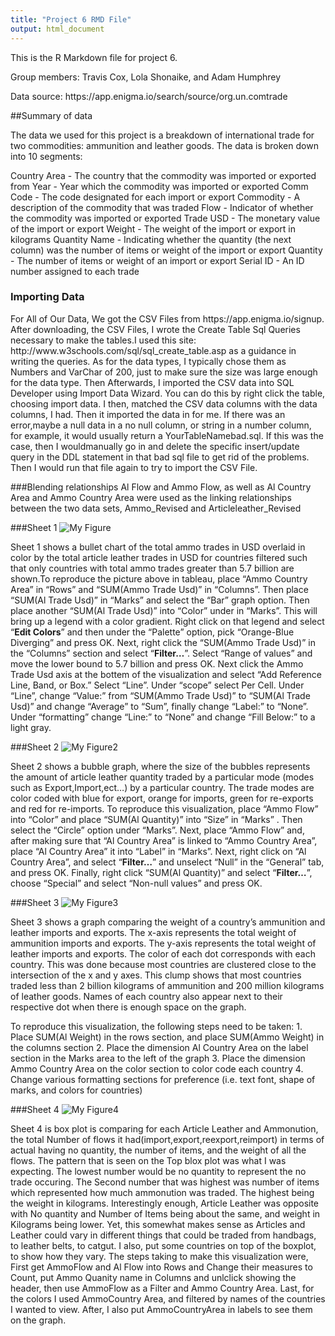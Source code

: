 ```yaml
---
title: "Project 6 RMD File"
output: html_document
---
```


This is the R Markdown file for project 6.

Group members: Travis Cox, Lola Shonaike, and Adam Humphrey

Data source: https://app.enigma.io/search/source/org.un.comtrade

##Summary of data

The data we used for this project is a breakdown of international trade for two commodities: ammunition and leather goods. The data is broken down into 10 segments: 

Country Area - The country that the commodity was imported or exported from
Year - Year which the commodity was imported or exported
Comm Code - The code designated for each import or export
Commodity - A description of the commodity that was traded
Flow - Indicator of whether the commodity was imported or exported
Trade USD - The monetary value of the import or export
Weight - The weight of the import or export in kilograms
Quantity Name - Indicating whether the quantity (the next column) was the number of items or weight of the import or export
Quantity - The number of items or weight of an import or export
Serial ID - An ID number assigned to each trade

### Importing Data

For All of Our Data, We got the CSV Files from https://app.enigma.io/signup. After downloading, the CSV Files, I wrote the Create Table Sql Queries necessary to make the tables.I used this site: http://www.w3schools.com/sql/sql_create_table.asp as a guidance in writing the queries. As for the data types, I typically chose them as Numbers and VarChar of 200, just to make sure the size was large enough for the data type.  Then Afterwards, I imported the CSV data into SQL Developer using Import Data Wizard. You can do this by right click the table, choosing import data. I then, matched the CSV data columns with the data columns, I had. Then it imported the data in for me. If there was an error,maybe a null data in a no null column, or string in a number column, for example, it would usually return a YourTableNamebad.sql. If this was the case, then I wouldmanually go in and delete the specific insert/update query in the DDL statement in that bad sql file to get rid of the problems. Then I would run that file again to try to import the CSV File. 

###Blending relationships
Al Flow and Ammo Flow, as well as Al Country Area and Ammo Country Area were used as the linking relationships between the two data sets, Ammo\_Revised and Articleleather\_Revised

###Sheet 1
![My Figure](./sheet1.png)

Sheet 1 shows a bullet chart of the total ammo trades in USD overlaid in color by the total article leather trades in USD for countries filtered such that only countries with total ammo trades greater than 5.7 billion are shown.To reproduce the picture above in tableau, place "Ammo Country Area" in "Rows" and "SUM(Ammo Trade Usd)" in "Columns". Then place "SUM(Al Trade Usd)" in "Marks" and select the "Bar" graph option. Then place another "SUM(Al Trade Usd)" into "Color" under in "Marks". This will bring up a legend with a color gradient. Right click on that legend and select "**Edit Colors**" and then under the "Palette" option, pick "Orange-Blue Diverging" and press OK. Next, right click the "SUM(Ammo Trade Usd)" in the "Columns" section and select "**Filter...**". Select "Range of values" and move the lower bound to 5.7 billion and press OK. Next click the Ammo Trade Usd axis at the bottem of the visualization and select "Add Reference Line, Band, or Box." Select "Line". Under "scope" select Per Cell. Under "Line", change "Value:" from "SUM(Ammo Trade Usd)" to "SUM(Al Trade Usd)" and change "Average" to "Sum", finally change "Label:" to "None". Under "formatting" change "Line:" to "None" and change "Fill Below:" to a light gray.

###Sheet 2
![My Figure2](./sheet2.png)

Sheet 2 shows a bubble graph, where the size of the bubbles represents the amount of article leather quantity traded by a particular mode (modes such as Export,Import,ect...) by a particular country. The trade modes are color coded with blue for export, orange for imports, green for re-exports and red for re-imports. To reproduce this visualization, place "Ammo Flow" into "Color" and place "SUM(Al Quantity)" into "Size" in "Marks" . Then select the "Circle" option under "Marks". Next, place "Ammo Flow" and, after making sure that "Al Country Area" is linked to "Ammo Country Area", place "Al Country Area" it into "Label" in "Marks". Next, right click on "Al Country Area", and select "**Filter...**" and unselect "Null" in the "General" tab, and press OK. Finally, right click "SUM(Al Quantity)" and select "**Filter...**", choose "Special" and select "Non-null values" and press OK.

###Sheet 3
![My Figure3](./sheet3.png)

Sheet 3 shows a graph comparing the weight of a country's ammunition and leather imports and exports. The x-axis represents the total weight of ammunition imports and exports. The y-axis represents the total weight of leather imports and exports. The color of each dot corresponds with each country. This was done because most countries are clustered close to the intersection of the x and y axes. This clump shows that most countries traded less than 2 billion kilograms of ammunition and 200 million kilograms of leather goods. Names of each country also appear next to their respective dot when there is enough space on the graph.

To reproduce this visualization, the following steps need to be taken:
1. Place SUM(Al Weight) in the rows section, and place SUM(Ammo Weight) in the columns section
2. Place the dimension Al Country Area on the label section in the Marks area to the left of the graph
3. Place the dimension Ammo Country Area on the color section to color code each country
4. Change various formatting sections for preference (i.e. text font, shape of marks, and colors for countries)


###Sheet 4
![My Figure4](./sheet4.PNG)

Sheet 4 is box plot is comparing for each Article Leather and Ammonution, the total Number of flows it had(import,export,reexport,reimport) in terms of actual having no quantity, the number of items, and the weight of all the flows. The pattern that is seen on the Top blox plot was what I was expecting. The lowest number would be no quantity to represent the no trade occuring. The Second number that was highest was number of items which represented how much ammonution was traded. The highest being the weight in kilograms. Interestingly enough, Article Leather was opposite with No quantity and Number of Items being about the same, and weight in Kilograms being lower. Yet, this somewhat makes sense as Articles and Leather could vary in different things that could be traded from handbags, to leather belts, to catgut. I also, put some countries on top of the boxplot, to show how they vary. The steps taking to make this visualization were, First get AmmoFlow and Al Flow into Rows and Change their measures to Count, put Ammo Quanity name in Columns and unlclick showing the header, then use AmmoFlow as a Filter 
and Ammo Country Area. Last, for the colors I used AmmoCountry Area, and filtered by names of the countries I wanted to view. After, I also put AmmoCountryArea in labels to see them on the graph. 